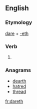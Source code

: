 ==English==

===Etymology===
[[dare]] + [[-eth]]

===Verb===
{{head|en|verb form}}

# {{context|archaic|lang=en}} {{en-third-person singular of|dare}}

===Anagrams===
* [[dearth#English|dearth]]
* [[hatred#English|hatred]]
* [[thread#English|thread]]

[[fr:dareth]]